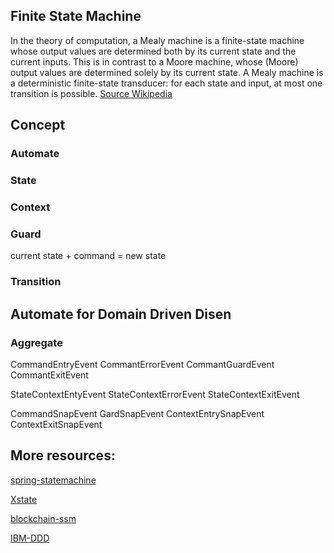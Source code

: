
<Meta title="Introduction" />

## Finite State Machine
In the theory of computation, a Mealy machine is a finite-state machine whose output values are determined both by its current state and the current inputs. This is in contrast to a Moore machine, whose (Moore) output values are determined solely by its current state. A Mealy machine is a deterministic finite-state transducer: for each state and input, at most one transition is possible.
[Source Wikipedia](https://en.wikipedia.org/wiki/Mealy_machine)

## Concept

### Automate

### State

### Context

### Guard

current state + command = new state

### Transition

## Automate for Domain Driven Disen

### Aggregate

CommandEntryEvent
CommantErrorEvent
CommantGuardEvent
CommantExitEvent

StateContextEntyEvent
StateContextErrorEvent
StateContextExitEvent

CommandSnapEvent
GardSnapEvent
ContextEntrySnapEvent
ContextExitSnapEvent

## More resources:
[spring-statemachine](https://docs.spring.io/spring-statemachine/docs/2.4.0/reference/#introduction)

[Xstate](https://github.com/davidkpiano/xstate)

[blockchain-ssm](https://github.com/smartbcity/blockchain-ssm)

[IBM-DDD](https://developer.ibm.com/languages/java/tutorials/reactive-in-practice-1)
